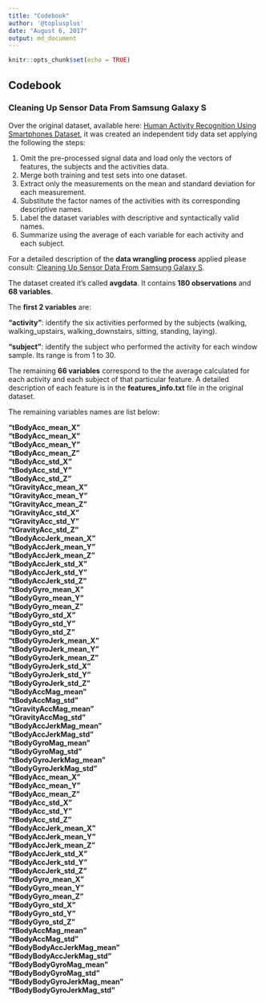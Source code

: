 ```yaml
---
title: "Codebook"
author: '@toplusplus'
date: "August 6, 2017"
output: md_document
---
```


```r
knitr::opts_chunk$set(echo = TRUE)
```

## Codebook
### Cleaning Up Sensor Data From Samsung Galaxy S

Over the original dataset, available here: [Human Activity Recognition Using Smartphones Dataset](https://archive.ics.uci.edu/ml/datasets/human+activity+recognition+using+smartphones), it was created an independent tidy data set applying the following the steps: 

1. Omit the pre-processed signal data and load only the vectors of features, the subjects and the activities data. 
2. Merge both training and test sets into one dataset.
3. Extract only the measurements on the mean and standard deviation for each measurement. 
4. Substitute the factor names of the activities with its corresponding descriptive names.
5. Label the dataset variables with descriptive and syntactically valid names.
6. Summarize using the average of each variable for each activity and each subject.

For a detailed description of the **data wrangling process** applied please consult: [Cleaning Up Sensor Data From Samsung Galaxy S](https://github.com/toplusplus/getandclean/blob/master/Cleaning_Up_Sensor_Data_From_Samsung_Galaxy_S.md).

The dataset created it's called **avgdata**. It contains **180 observations** and **68 variables**. 

The **first 2 variables** are: 

**"activity"**: identify the six activities performed by the subjects (walking, walking_upstairs, walking_downstairs, sitting, standing, laying).

**"subject"**: identify the subject who performed the activity for each window sample. Its range is from 1 to 30.

The remaining **66 variables** correspond to the the average calculated for each activity and each subject of that particular feature. A detailed description of each feature is in the **features_info.txt** file in the original dataset. 

The remaining variables names are list below: 

**"tBodyAcc_mean_X"**  
**"tBodyAcc_mean_X"**  
**"tBodyAcc_mean_Y"**  
**"tBodyAcc_mean_Z"**  
**"tBodyAcc_std_X"**  
**"tBodyAcc_std_Y"**  
**"tBodyAcc_std_Z"**  
**"tGravityAcc_mean_X"**  
**"tGravityAcc_mean_Y"**  
**"tGravityAcc_mean_Z"**  
**"tGravityAcc_std_X"**  
**"tGravityAcc_std_Y"**  
**"tGravityAcc_std_Z"**  
**"tBodyAccJerk_mean_X"**  
**"tBodyAccJerk_mean_Y"**  
**"tBodyAccJerk_mean_Z"**  
**"tBodyAccJerk_std_X"**  
**"tBodyAccJerk_std_Y"**  
**"tBodyAccJerk_std_Z"**  
**"tBodyGyro_mean_X"**  
**"tBodyGyro_mean_Y"**  
**"tBodyGyro_mean_Z"**  
**"tBodyGyro_std_X"**  
**"tBodyGyro_std_Y"**  
**"tBodyGyro_std_Z"**  
**"tBodyGyroJerk_mean_X"**  
**"tBodyGyroJerk_mean_Y"**  
**"tBodyGyroJerk_mean_Z"**  
**"tBodyGyroJerk_std_X"**  
**"tBodyGyroJerk_std_Y"**  
**"tBodyGyroJerk_std_Z"**  
**"tBodyAccMag_mean"**  
**"tBodyAccMag_std"**  
**"tGravityAccMag_mean"**  
**"tGravityAccMag_std"**  
**"tBodyAccJerkMag_mean"**  
**"tBodyAccJerkMag_std"**  
**"tBodyGyroMag_mean"**  
**"tBodyGyroMag_std"**  
**"tBodyGyroJerkMag_mean"**  
**"tBodyGyroJerkMag_std"**  
**"fBodyAcc_mean_X"**  
**"fBodyAcc_mean_Y"**  
**"fBodyAcc_mean_Z"**  
**"fBodyAcc_std_X"**  
**"fBodyAcc_std_Y"**  
**"fBodyAcc_std_Z"**        
**"fBodyAccJerk_mean_X"**  
**"fBodyAccJerk_mean_Y"**  
**"fBodyAccJerk_mean_Z"**  
**"fBodyAccJerk_std_X"**  
**"fBodyAccJerk_std_Y"**  
**"fBodyAccJerk_std_Z"**  
**"fBodyGyro_mean_X"**  
**"fBodyGyro_mean_Y"**  
**"fBodyGyro_mean_Z"**  
**"fBodyGyro_std_X"**  
**"fBodyGyro_std_Y"**  
**"fBodyGyro_std_Z"**  
**"fBodyAccMag_mean"**  
**"fBodyAccMag_std"**  
**"fBodyBodyAccJerkMag_mean"**  
**"fBodyBodyAccJerkMag_std"**  
**"fBodyBodyGyroMag_mean"**  
**"fBodyBodyGyroMag_std"**  
**"fBodyBodyGyroJerkMag_mean"**  
**"fBodyBodyGyroJerkMag_std"**  
